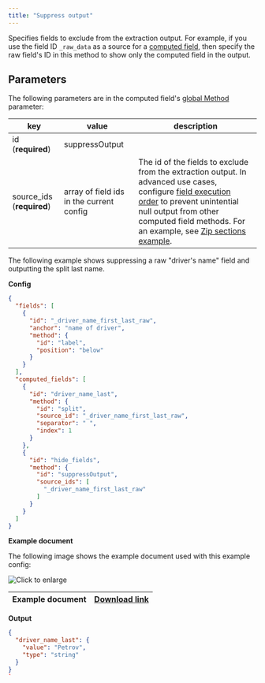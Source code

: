 ```yaml
---
title: "Suppress output"
---
```


Specifies fields to exclude from the extraction output. For example, if you use the field ID `_raw_data` as a source for a [computed field](/senseml-reference/computed-field-methods/index), then specify the raw field's ID in this method to show only the computed field in the output.

## Parameters

The following parameters are in the computed field's [global Method](/senseml-reference/computed-field-methods/index#parameters) parameter: 

| key                        | value                                    | description                                                                                                                                                                                                                                                                           |
| -------------------------- | ---------------------------------------- | ------------------------------------------------------------------------------------------------------------------------------------------------------------------------------------------------------------------------------------------------------------------------------------- |
| id (**required**)          | suppressOutput                           |                                                                                                                                                                                                                                                                                       |
| source\_ids (**required**) | array of field ids in the current config | The id of the fields to exclude from the extraction output. In advanced use cases, configure [field execution order](/senseml-reference/concepts/field-order) to prevent unintential null output from other computed field methods. For an example, see [Zip sections example](/senseml-reference/sections/sections-example-zip). |

The following example shows suppressing a raw "driver's name" field and outputting the split last name. 

**Config**

```JSON JSON 
{
  "fields": [
    {
      "id": "_driver_name_first_last_raw",
      "anchor": "name of driver",
      "method": {
        "id": "label",
        "position": "below"
      }
    }
  ],
  "computed_fields": [
    {
      "id": "driver_name_last",
      "method": {
        "id": "split",
        "source_id": "_driver_name_first_last_raw",
        "separator": " ",
        "index": 1
      }
    },
    {
      "id": "hide_fields",
      "method": {
        "id": "suppressOutput",
        "source_ids": [
          "_driver_name_first_last_raw"
        ]
      }
    }
  ]
}
```
**Example document**

The following image shows the example document used with this example config:

![Click to enlarge](/images/suppress_output.png)

| Example document | [Download link](https://raw.githubusercontent.com/sensible-hq/sensible-docs/main/readme-sync/assets/v0/pdfs/suppress%5Foutput.pdf) |
| ---------------- | ---------------------------------------------------------------------------------------------------------------------------------- |

**Output**

```JSON JSON 
{
  "driver_name_last": {
    "value": "Petrov",
    "type": "string"
  }
}
`